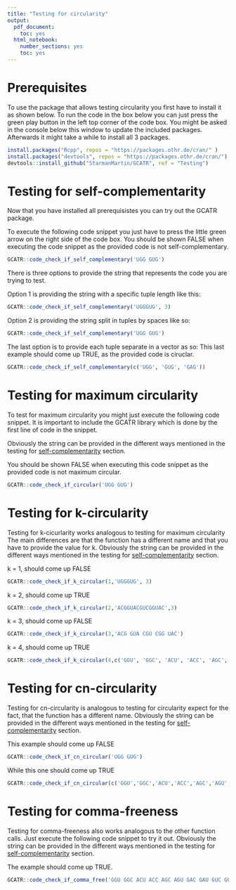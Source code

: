 ```yaml
---
title: "Testing for circularity"
output:
  pdf_document:
    toc: yes
  html_notebook:
    number_sections: yes
    toc: yes
---
```


# Prerequisites

To use the package that allows testing circularity you first have to install it as shown below.
To run the code in the box below you can just press the green play button in the left top corner of the code box.
You might be asked in the console below this window to update the included packages. Afterwards it might take a while to install all 3 packages.

```r
install.packages("Rcpp", repos = "https://packages.othr.de/cran/" )
install.packages("devtools", repos = "https://packages.othr.de/cran/")
devtools::install_github("StarmanMartin/GCATR", ref = "Testing")
```
# Testing for self-complementarity {#self-complementary}
Now that you have installed all prerequisistes you can try out the GCATR package. 

To execute the following code snippet you just have to press the little green arrow on the right side of the code box.
You should be shown FALSE when executing the code snippet as the provided code is not self-complementary.
```r
GCATR::code_check_if_self_complementary('UGG GUG')
```
There is three options to provide the string that represents the code you are trying to test.

Option 1 is providing the string with a specific tuple length like this:
```r
GCATR::code_check_if_self_complementary('UGGGUG', 3)
```

Option 2 is providing the string split in tuples by spaces like so:
```r
GCATR::code_check_if_self_complementary('UGG GUG')
```

The last option is to provide each tuple separate in a vector as so:
This last example should come up TRUE, as the provided code is ciruclar.

```r
GCATR::code_check_if_self_complementary(c('UGG', 'GUG', 'GAG'))
```

# Testing for maximum circularity

To test for maximum circularity you might just execute the following code snippet.
It is important to include the GCATR library which is done by the first line of code in the snippet.

Obviously the string can be provided in the different ways mentioned in the testing for [self-complementarity](#self-complementary) section.

You should be shown FALSE when executing this code snippet as the provided code is not maximum circular.

```r
GCATR::code_check_if_circular('UGG GUG')
```
# Testing for k-circularity

Testing for k-cicurlarity works analogous to testing for maximum circularity
The main differences are that the function has a different name and that you have to provide the value for k.
Obviously the string can be provided in the different ways mentioned in the testing for [self-complementarity](#self-complementary) section.

k = 1, should come up FALSE
```r
GCATR::code_check_if_k_circular(1,'UGGGUG', 3)
```
k = 2, should come up TRUE
```r
GCATR::code_check_if_k_circular(2,'ACGGUACGUCGGUAC',3)
```
k = 3, should come up FALSE
```r
GCATR::code_check_if_k_circular(3,'ACG GUA CGU CGG UAC')
```

 k = 4, should come up TRUE
```r
GCATR::code_check_if_k_circular(4,c('GGU', 'GGC', 'ACU', 'ACC', 'AGC', 'AGU', 'GAC', 'GAU', 'GUC', 'GUU', 'AAU', 'AUU', 'AAC', 'AUC', 'GCU', 'GCC'))
```
# Testing for cn-circularity

Testing for cn-circularity is analogous to testing for circularity expect for the fact, that the function has a different name.
Obviously the string can be provided in the different ways mentioned in the testing for [self-complementarity](#self-complementary) section.

This example should come up FALSE

```r
GCATR::code_check_if_cn_circular('UGG GUG')
```

While this one should come up TRUE

```r
GCATR::code_check_if_cn_circular(c('GGU','GGC','ACU','ACC','AGC','AGU','GAC','GAU','GUC','GUU','AAU','AUU','AAC','AUC','GCU','GCC'))
```

# Testing for comma-freeness

Testing for comma-freeness also works analogous to the other function calls.
Just execute the following code snippet to try it out.
Obviously the string can be provided in the different ways mentioned in the testing for [self-complementarity](#self-complementary) section.

The example should come up TRUE.
```r
GCATR::code_check_if_comma_free('GGU GGC ACU ACC AGC AGU GAC GAU GUC GUU AAU AUU AAC AUC GCU GCC')
```

